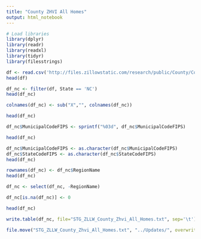 ```yaml
---
title: "County ZHVI All Homes"
output: html_notebook
---
```


```r
# Load libraries
library(dplyr)
library(readr)
library(readxl)
library(tidyr)
library(filesstrings)
```

```r
df <- read.csv('http://files.zillowstatic.com/research/public/County/County_Zhvi_AllHomes.csv')
head(df)
```

```r
df_nc <- filter(df, State == 'NC')
head(df_nc)
```

```r
colnames(df_nc) <- sub("X","", colnames(df_nc))

head(df_nc)
```

```r
df_nc$MunicipalCodeFIPS <- sprintf("%03d", df_nc$MunicipalCodeFIPS)

```

```r
head(df_nc)
```

```r
df_nc$MunicipalCodeFIPS <- as.character(df_nc$MunicipalCodeFIPS)
df_nc$StateCodeFIPS <- as.character(df_nc$StateCodeFIPS)
head(df_nc)
```

```r
rownames(df_nc) <- df_nc$RegionName
head(df_nc)
```

```r
df_nc <- select(df_nc, -RegionName)
```

```r
df_nc[is.na(df_nc)] <- 0

head(df_nc)
```


```r
write.table(df_nc, file="STG_ZLLW_County_Zhvi_All_Homes.txt", sep='\t')
```

```r
file.move("STG_ZLLW_County_Zhvi_All_Homes.txt", "../Updates/", overwrite=TRUE)
```